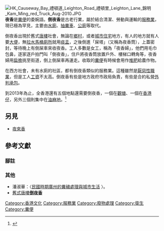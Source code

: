 {{Refimprove|time=2012-04-24T06:53:20+00:00 }}
[[File:HK_Causeway_Bay_禮頓道_Leighton_Road_禮頓里_Leighton_Lane_錦明_Kam_Ming_red_Truck_Aug-2010.JPG|thumb]]
'''夜香'''是[[糞便|糞便]]的委婉語。'''倒夜香'''是古老行業，屬於結合清潔、勞動與運輸的[[服務業|服務業]]，現已極為罕見，主要由[[水廁|水廁]]、[[抽糞車|抽糞車]]、[[公廁|公廁]]等取代。

倒夜香出現於舊式[[唐樓|唐樓]]社會，無論在[[鄉村|鄉村]]，或者[[城市|城市]][[住宅|住宅]]地方，有人的地方就有人要[[大便|大便]]，無[[拉水馬桶|拉水馬桶]][[廁所|廁所]]就用[[痰盂|痰盂]]，之後倒進「屎塔」（又稱為夜香筒），上蓋密封，等待晚上有倒屎車來收夜香。工人多數是女工，稱為「夜香婦」，他們用毛巾包鼻，逐家逐戶拍門叫「倒夜香」，住戶將夜香筒放置戶外、樓梯口轉角等，夜香婦用[[扁擔|扁擔]]挑至街道，倒上倒屎車再運走。收取的[[糞便|糞便]]有時候會用作[[堆肥|堆肥]]給農作物。

在西方社會，未有水廁的社區，都有倒夜香類似的服務業。這種雖然是[[厭惡性職業|厭惡性職業]]，但是工人[[工資|工資]]不太高。倒夜香有些是地方政府市政局負責，有些是合約私營[[外判|外判]][[承包|承包]]。

到2013年為止，全香港還有五個地點還需要倒夜香，一個在[[觀塘|觀塘]]、一個在[[香港仔|香港仔]]，另外三個則集中在[[油麻地|油麻地]]。<ref>{{Cite web |author1=謝志輝 |author2=成笑 |url=http://hk.apple.nextmedia.com/news/art/20130204/18156297 |title=爽人物：擁抱夜來香　知足窮快樂 |website=[[蘋果日報_(香港)|蘋果日報]] |date=2013-02-04|accessdate=2017年4月23日 |archive-date=2017年5月18日 |archive-url=https://web.archive.org/web/20170518235557/http://hk.apple.nextmedia.com/news/art/20130204/18156297 |dead-url=yes }}</ref>

==另見==
*[[夜來香|夜來香]]

== 參考文獻==
===腳註===
{{reflist}}

=== 其他 ===
*潘淑華：〈[http://www.mh.sinica.edu.tw/MHDocument/PublicationDetail/PublicationDetail_418.pdf 民國時期廣州的糞穢處理與城市生活] {{Wayback|url=http://www.mh.sinica.edu.tw/MHDocument/PublicationDetail/PublicationDetail_418.pdf |date=20200808133613 }}〉。
* [https://web.archive.org/web/20091003215322/http://chrisleung1954.mysinablog.com/index.php?op=ViewArticle&articleId=402946 舊式唐樓'''倒夜香''']

[[Category:香港文化|Category:香港文化]]
[[Category:服務業|Category:服務業]]
[[Category:廢物處理|Category:廢物處理]]
[[Category:衛生|Category:衛生]]
[[Category:糞便|Category:糞便]]